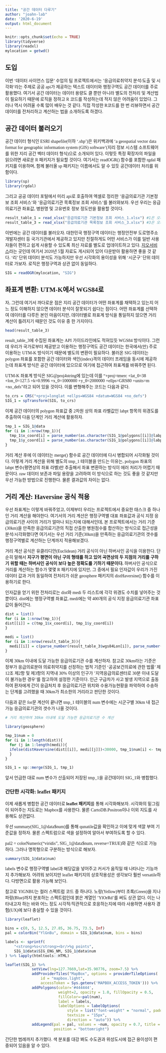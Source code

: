 ```yaml
---
title: "공간 데이터 다루기"
author: "joahn-lab"
date: '2020-6-19'
output: html_document
---
```


```r
knitr::opts_chunk$set(echo = TRUE)
library(tidyverse)
library(readxl)
mylocation = getwd()
```

## 도입

이번 '데이터 사이언스 입문' 수업의 팀 프로젝트에서는 '응급의료취약지 분석/도출 및 시각화'라는 주제로 공공 api가 제공하는 텍스트 데이터와 행정구역도 공간 데이터를 주로 활용했다. 여기서 공간 데이터는 데이터 용량도 클 뿐만 아니라 별도의 전처리 및 계산법이 필요하기 때문에 로직을 정하고 R 코드를 작성하는데 적지 않은 어려움이 있었다. 그러나 역시 어려울 수록 많이 배우는 것 같다. 직접 작성한 R코드를 한 번 리뷰하면서 공간데이터를 전처리하고 계산하는 법을 소개하도록 하겠다.

## 공간 데이터 불러오기

공간 데이터 형식인 ESRI shapefile(이하 '.shp')은 위키백과에 'a geospatial vector data format for geographic information system (GIS) software'(지리 정보 시스템 소프트웨어를 위한 지리 공간 벡터 데이터 형식)으로 소개되어 있다. 이렇듯 특정 확장자의 파일을 읽으려면 새로운 R 패키지가 필요할 것이다. 여기서는 readOGR() 함수를 포함한 rgdal 패키지를 이용하며, 함께 불러올 sp 패키지는 이름에서도 알 수 있듯 공간데이터 처리를 위함이다.

```r
library(sp)
library(rgdal)
```

그리고 공공 데이터 포털에서 미리 api로 호출하여 엑셀로 정리한 '응급의료기관 기본정보 조회 서비스'와 '응급의료기관 목록정보 조회 서비스'를 불러와보자. 우선 우리는 응급의료기관 좌표값, 병원명 및 고유번호 정보 정도만을 활용할 것이다.

```r
result_table_1 = read_xlsx("응급의료기관 기본정보 조회 서비스_1.xlsx") #1은 오퍼레이터 번호
result_table_3 = read_xlsx("응급의료기관 목록정보 조회 서비스_3.xlsx") #3은 오퍼레이터 번호
```

이번에는 공간 데이터를 불러오자. 대한민국 행정구역 데이터는 행정안전부 도로명주소 개발자센터 등 국가기관에서 제공하고 있지만 친절하게도 어떤 서비스가 이를 일반 사용자들이 편하고 쉽게 사용할 수 있도록 최신 자료를 별도로 업데이트하고 있다. [지오서비스](http://www.gisdeveloper.co.kr/?p=2332)라는 곳인데 여기서 2020년 5월 자료도 게시되어 있어 다운받아 활용하면 좋을 것 같다. '리' 단위 데이터 분석도 가능하지만 우선 시각화의 용이성을 위해 '시군구' 단위 데이터로 가보자. 로직은 행정구역과 상관 없이 동일하다.

```r
SIG = readOGR(mylocation, "SIG")
```

## 좌표계 변환: UTM-K에서 WGS84로

자, 그런데 여기서 까다로운 점은 지리 공간 데이터가 어떤 좌표계를 채택하고 있는지 어느 정도 이해하지 않으면 데이터 분석이 잘못되기 쉽다는 점이다. 어떤 좌표계를 선택하여 데이터를 다루든 본인 마음이지만, 데이터별로 좌표계 방식을 통일하지 않으면 거리 계산이 틀려지기 때문인 것도 이유 중 한 가지이다.

```r
head(result_table_3)
```

result_table_3에 수집된 좌표계는 API 가이드라인에도 적혀있듯 WGS84 방식이다. 그런데 우리가 국가로부터 제공받고 이용하는 행정구역도 공간 데이터는 한국에서(만) 주로 이용하는 UTM-K 방식이기 때문에 별도의 변환이 필요하다. 불러온 SIG 데이터는 polygon 좌표를 포함한 공간 데이터와 색인(index)격의 데이터 프레임을 동시에 제공하는데 좌표계 방식은 공간 데이터에 있으므로 여기에 접근하여 좌표계를 바꿔주면 된다.

UTM-K 좌표계 방식은 SIG@proj4string에 있는데 이를 "+proj=tmerc +lat_0=38 +lon_0=127.5 +k=0.9996 +x_0=1000000 +y_0=2000000 +ellps=GRS80 +units=m +no_defs"라고 되어 있을 것이다. 이를 변형해주는 코드는 다음과 같다.

```r
to_crs = CRS("+proj=longlat +ellps=WGS84 +datum=WGS84 +no_defs")
SIG_1 = spTransform(SIG, to_crs)
```

이제 공간 데이터의 polygon 좌표값 중 2차원 상의 좌표 라벨값인 labpt 항목의 위경도를 추출하여 다음 단계인 거리 계산에 활용하자.

```r
tmp_1 = SIG_1@data
for (i in 1:nrow(tmp_1)){
  tmp_1$x_coord[i] = parse_number(as.character(SIG_1@polygons[[i]]@labpt)[1])
  tmp_1$y_coord[i] = parse_number(as.character(SIG_1@polygons[[i]]@labpt)[2])
}
```

거리 계산 후에 이 데이터는 merge() 함수로 공간 데이터에 다시 병합되어 시각화될 것이다. 이렇게 거리 계산을 위해 별도의 tmp_1 테이블을 만드는 이유는, polygon 좌표의 labpt 변수(평면상의 좌표 라벨)만 추출해서 좌표 변환하는 방식이 에러 처리가 어렵기 때문이다. raw 데이터 보존과 파일 용량을 고려하여 이 방식으로 하는 것도 좋을 것 같지만 우선 가능한 방법으로 진행한다. 물론 결과값의 차이는 없다.

## 거리 계산: Haversine 공식 적용

우선 좌표계는 이렇게 바꿔주었고, 이제부터 우리는 프로젝트에서 중요한 태스크 중 하나인 거리 계산을 해야한다. 여기서의 거리 계산은 행정구역별 대표 좌표값과 공식 지정 응급의료기관 사이의 거리가 얼마나 되는지에 대해서인데, 본 프로젝트에서는 거리 기준(30km)을 만족한 응급의료기관의 직접 산출한 병원점수를 합산하는 방식으로 접근성을 분석/시각화했다면 여기서는 우선 거리 기준(30km)을 만족하는 응급의료기관의 갯수를 행정구역별로 계산하는 단계까지 적용해보겠다.

거리 계산 공식은 유클리디안(Euclidean) 거리 공식이 아닌 하버사인 공식을 이용한다. 단순히 말해서 <strong>지구가 평면이 아닌 구의 형태를 하고 있어 곡면상의 두 지점의 거리를 구하기 위할 때는 하버사인 공식이 보다 높은 정확도를 기하기 때문이다.</strong> 하버사인 공식으로 거리를 계산하는 함수가 몇몇 R 패키지에 있지만, 그 중에서 필요 인자값이 우리가 가진 데이터 값과 거의 동일하여 전처리가 쉬운 geosphere 패키지의 distHaversine() 함수를 이용하기로 한다.

인자값을 얻기 위한 전처리로는 dist와 medi 두 리스트에 각각 위경도 수치를 넣어주는 것 뿐이다. dist에는 행정구역별 좌표값, medi에는 약 400개의 공식 지정 응급의료기관 좌표값이 들어간다.

```r
dist = list()
for (i in 1:nrow(tmp_1)){
dist[[i]] = c(tmp_1$x_coord[i], tmp_1$y_coord[i])
}

medi = list()
for (i in 1:nrow(result_table_3)){
  medi[[i]] = c(parse_number(result_table_3$wgs84Lon[i]), parse_number(result_table_3$wgs84Lat[i]))
}
```

이제 30km 이내에 도달 가능한 응급의료기관 수를 계산하자. 참고로 30km라는 기준은 정부가 응급의료분야 의료취약지를 선정하는 법적 기준인 ‘공공보건의료에 관한 법률’ 제12조 제2항 및 제3항의 지역내 30% 이상의 인구가 '지역응급의료센터로 30분 이내 도달이 불가능한 경우'를 참고하여 설정한 기준이다. 인근 구급차가 사고 발생 지역으로 출동하여 환자에게 간이 응급처치 후 응급의료기관 위치와 수용가능현황을 파악하여 수송하는 단계를 고려했을 때 30km가 최소한의 거리라고 판단한 것이다.

다음과 같은 for문 계산이 끝나면 tmp_1 테이블의 num 변수에는 시군구별 30km 내 접근 가능 응급의료기관의 갯수가 나올 것이다.

```r
# 거리 계산하여 30km 이내에 도달 가능한 응급의료기관 수 계산

library(geosphere)

tmp_1$num = 0
for (i in 1:length(dist)){
  for (j in 1:length(medi)){
  ifelse(distHaversine(dist[[i]], medi[[j]])<30000, tmp_1$num[i] <- tmp_1$num[i]+1, next)
  }
}

SIG_1 = sp::merge(SIG_1, tmp_1)
```

앞서 언급한 대로 num 변수가 산출되어 저장된 tmp_1을 공간데이터 SIG_1와 병합했다. 


### 간단한 시각화: leaflet 패키지

이제 새롭게 병합한 공간 데이터로 <strong>leaflet 패키지</strong>를 통해 시각화해보자. 시각화의 밑그림이 되어주는 지도로는 Mapbox를 사용한다. 물론 CartoDB.Positron이나 이외 지도를 사용해도 상관없다.

우선 summary(SIG_1@data$num)를 통해 qunatile값을 확인하고 이에 맞게 색깔 부여 기준값을 정하자. 물론 스펙트럼으로 색을 설정하여 알아서 부여하도록 할 수 있다. 

pal2 = colorNumeric("viridis", SIG_1@data$num, reverse=TRUE)와 같은 식으로 가능하다. 그러나 명목형으로 구분하는 방식으로 해보자.

```r
summary(SIG_1@data$num)
```

labels 변수로 행정구역별 label과 해당값을 넣어주고 커서가 움직일 때 나타나는 기능까지 추가해보자. 어려워 보이지만 leaflet 패키지의 상호작용성은 생각보다 훨씬 versatile하다. 다방면으로 활용 가능해 보인다.

참고로 YlGNBU는 컬러 스펙트럼 코드 중 하나다. 노랑(Yellow)부터 초록(Green)을 지나 파랑(Blue)까지 분포하는 스펙트럼인데 붉은 계열인 'YlOrRd'를 써도 상관 없다. 이는 나타내고자 하는 바와 어느 정도 시각적/직관적으로 호응하는지에 따라 사용하면 사용자 경험(UX)에 보다 충실할 수 있을 것이다.

```r
library(leaflet)

bins = c(0, 5, 12.5, 27.85, 36.75, 73.5, Inf)
pal = colorBin("YlGnBu", domain = SIG_1@data$num, bins = bins)

labels <- sprintf(
    "<strong>%s</strong><br/>%g points",
    SIG_1@data$SIG_ENG_NM, SIG_1@data$num
) %>% lapply(htmltools::HTML)

leaflet(SIG_1) %>%
            setView(lng=127.7669,lat=35.90776, zoom=7.5) %>%
            addProviderTiles("MapBox", options = providerTileOptions(
                id = "mapbox.light",
                accessToken = Sys.getenv('MAPBOX_ACCESS_TOKEN'))) %>%
            addPolygons(color='#444444', 
                        weight=2, opacity = 1.0, fillOpacity = 0.5, 
                        fillColor=~pal(num),
                        label = labels,
                        labelOptions = labelOptions(
                            style = list("font-weight" = "normal", padding = "3px 8px"),
                            textsize = "15px",
                            direction = "auto")) %>%
            addLegend(pal = pal, values = ~num, opacity = 0.7, title = "Emergency Score",
                      position = "bottomright")
```

간단한 범례까지 추가했다. 색 분포를 대강 봐도 수도권과 위성도시에 접근 용이성이 편중되어 있음을 알 수 있다.

<style>
body {
  font-family: NanumGothic;
  fontsize = 8px
}
</style>